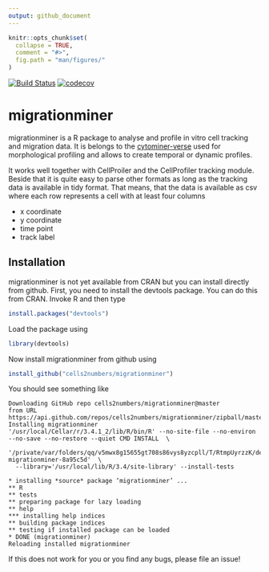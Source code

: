 ```yaml
---
output: github_document
---
```


<!-- README.md is generated from README.Rmd. Please edit that file -->

```r
knitr::opts_chunk$set(
  collapse = TRUE,
  comment = "#>",
  fig.path = "man/figures/"
)
```


[![Build Status](https://travis-ci.org/cells2numbers/migrationminer.svg?branch=master)](https://travis-ci.org/cells2numbers/migrationminer) 
[![codecov](https://codecov.io/gh/cells2numbers/migrationminer/branch/master/graph/badge.svg)](https://codecov.io/gh/cells2numbers/migrationminer)

# migrationminer
migrationminer is a R package to analyse and profile in vitro cell tracking and migration data. It is belongs to the [cytominer-verse](https://github.com/cytomining/) used for morphological profiling and allows to create temporal or dynamic profiles. 

It works well together with CellProiler and the CellProfiler tracking module. Beside that it is quite easy to parse other formats as long as the tracking data is available in tidy format. That means, that the data is available as csv where each row represents a cell with at least four columns

 * x coordinate  
 * y coordinate 
 * time point 
 * track label

## Installation 
migrationminer is not yet available from CRAN but you can install directly from github. First, you need to install the devtools package. You can do this from CRAN. Invoke R and then type

```r
install.packages("devtools")
```

Load the package using 

```r
library(devtools)
```
Now install migrationminer from github using
```r
install_github("cells2numbers/migrationminer")
```

You should see something like 
```
Downloading GitHub repo cells2numbers/migrationminer@master
from URL https://api.github.com/repos/cells2numbers/migrationminer/zipball/master
Installing migrationminer
'/usr/local/Cellar/r/3.4.1_2/lib/R/bin/R' --no-site-file --no-environ --no-save --no-restore --quiet CMD INSTALL  \
  '/private/var/folders/qq/v5mwx8g15655gt708s86vys8yzcpll/T/RtmpUyrzzK/devtoolse7f945c7b360/cells2numbers-migrationminer-8a95c5d'  \
  --library='/usr/local/lib/R/3.4/site-library' --install-tests 

* installing *source* package ‘migrationminer’ ...
** R
** tests
** preparing package for lazy loading
** help
*** installing help indices
** building package indices
** testing if installed package can be loaded
* DONE (migrationminer)
Reloading installed migrationminer
```

If this does not work for you or you find any bugs, please file an issue! 
